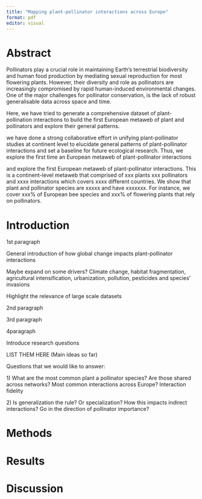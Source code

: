 ```yaml
---
title: "Mapping plant-pollinator interactions across Europe"
format: pdf
editor: visual
---
```


# Abstract

Pollinators play a crucial role in maintaining Earth's terrestrial biodiversity and human food production by mediating sexual reproduction for most flowering plants. However, their diversity and role as pollinators are increasingly compromised by rapid human-induced environmental changes. One of the major challenges for pollinator conservation, is the lack of robust generalisable data across space and time.

Here, we have tried to generate a comprehensive dataset of plant-pollination interactions to build the first European metaweb of plant and pollinators and explore their general patterns.

we have done a strong collaborative effort in unifying plant-pollinator studies at continent level to elucidate general patterns of plant-pollinator interactions and set a baseline for future ecological research. Thus, we explore the first time an European metaweb of plant-pollinator interactions

and explore the first European metaweb of plant-pollinator interactions. This is a continent-level metaweb that comprised of xxx plants xxx pollinators and xxxx interactions which covers xxxx different countries. We show that plant and pollinator species are xxxxx and have xxxxxxx. For instance, we cover xxx% of European bee species and xxx% of flowering plants that rely on pollinators.

# Introduction

1st paragraph

General introduction of how global change impacts plant-pollinator interactions

Maybe expand on some drivers? Climate change, habitat fragmentation, agricultural intensification, urbanization, pollution, pesticides and species' invasions

Highlight the relevance of large scale datasets

2nd paragraph

3rd paragraph

4paragraph

Introduce research questions

LIST THEM HERE (Main ideas so far)

Questions that we would like to answer:

1\) What are the most common plant a pollinator species? Are those shared across networks? Most common interactions across Europe? Interaction fidelity

2\) Is generalization the rule? Or specialization? How this impacts indirect interactions? Go in the direction of pollinator importance?

# Methods

# Results

# Discussion
